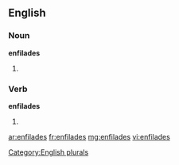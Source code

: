 ==English==

===Noun===
'''enfilades'''

# {{plural of |[[enfilade]]}}

===Verb===
'''enfilades'''

# {{third-person singular of|[[enfilade]]}}

[[Category:English plurals]]

[[ar:enfilades]]
[[fr:enfilades]]
[[mg:enfilades]]
[[vi:enfilades]]